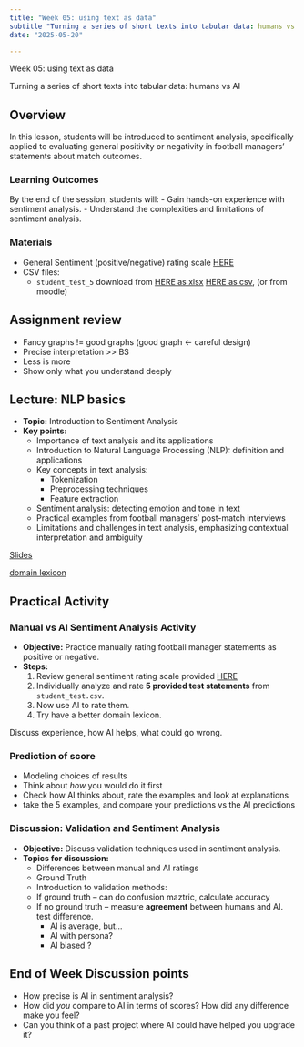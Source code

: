 ```yaml
---
title: "Week 05: using text as data"
subtitle "Turning a series of short texts into tabular data: humans vs AI"
date: "2025-05-20"

---
```





::: {.hero-section}
::: {.container}
::: {.hero-title}
Week 05: using text as data
:::
::: {.hero-subtitle}
Turning a series of short texts into tabular data: humans vs AI
:::
:::
:::

## Overview

In this lesson, students will be introduced to sentiment analysis, specifically applied to evaluating general positivity or negativity in football managers' statements about match outcomes.

### Learning Outcomes

By the end of the session, students will:
- Gain hands-on experience with sentiment analysis.
- Understand the complexities and limitations of sentiment analysis.

### Materials

- General Sentiment (positive/negative) rating scale [HERE](/week05/assets/sentiment-scale.html)
- CSV files:
  - `student_test_5` download from [HERE as xlsx](/week05/assets/student_test_5.xlsx) [HERE as csv](/week05/assets/student_test_5.csv), (or from moodle)


## Assignment review

* Fancy graphs != good graphs (good graph <- careful design)
* Precise interpretation >> BS
* Less is more
* Show only what you understand deeply 

## Lecture: NLP basics

- **Topic:** Introduction to Sentiment Analysis
- **Key points:**
  - Importance of text analysis and its applications 
  - Introduction to Natural Language Processing (NLP): definition and applications 
  - Key concepts in text analysis:
    - Tokenization 
    - Preprocessing techniques
    - Feature extraction 
  - Sentiment analysis: detecting emotion and tone in text
  - Practical examples from football managers' post-match interviews
  - Limitations and challenges in text analysis, emphasizing contextual interpretation and ambiguity

[Slides](https://gabors-data-analysis.com/courses/da-w-ai-2025/da-w-ai-05-text-to-data#/title-slide)

[domain lexicon](/data/interviews/domain_lexicon.csv)

## Practical Activity

### Manual vs AI Sentiment Analysis Activity

- **Objective:** Practice manually rating football manager statements as positive or negative.
- **Steps:**
  1. Review general sentiment rating scale provided [HERE](/week05/assets/sentiment-scale.html)
  2. Individually analyze and rate **5 provided test statements** from `student_test.csv`.
  3. Now use AI to rate them.
  4. Try have a better domain lexicon. 
 
Discuss experience, how AI helps, what could go wrong. 

### Prediction of score

* Modeling choices of results
* Think about *how* you would do it first
* Check how AI thinks about, rate the examples and look at explanations
* take the 5 examples, and compare your predictions vs the AI predictions  

### Discussion: Validation and Sentiment Analysis

- **Objective:** Discuss validation techniques used in sentiment analysis.
- **Topics for discussion:**
  - Differences between manual and AI ratings
  - Ground Truth
  - Introduction to validation methods:
  - If ground truth -- can do confusion maztric, calculate accuracy
  - If no ground truth -- measure **agreement** between humans and AI. test difference.
    - AI is average, but... 
    - AI with persona?
    - AI biased ?   
    
## End of Week Discussion points

* How precise is AI in sentiment analysis?
* How did *you* compare to AI in terms of scores? How did any difference make you feel? 
* Can you think of a past project where AI could have helped you upgrade it?